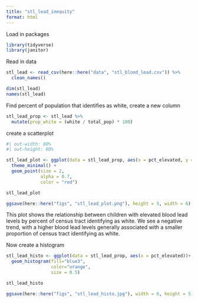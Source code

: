 ```yaml
---
title: "stl_lead_inequity"
format: html
---
```

Load in packages
```r
library(tidyverse)
library(janitor)
```

Read in data
```r
stl_lead <- read_csv(here::here("data", "stl_blood_lead.csv")) %>%
  clean_names()

dim(stl_lead)
names(stl_lead)
```

Find percent of population that identifies as white, create a new column
```r
stl_lead_prop <- stl_lead %>%
  mutate(prop_white = (white / total_pop) * 100)
```

create a scatterplot
```r
#| out-width: 80%
#| out-height: 80%

stl_lead_plot <- ggplot(data = stl_lead_prop, aes(x = pct_elevated, y = prop_white)) +
  theme_minimal() +
  geom_point(size = 2,
             alpha = 0.7,
             color = "red")

stl_lead_plot

ggsave(here::here("figs", "stl_lead_plot.png"), height = 5, width = 6)
```

This plot shows the relationship between children with elevated blood lead levels by percent of census tract identifying as white. We see a negative trend, with a higher blood lead levels generally associated with a smaller proportion of census tract identifying as white.

Now create a histogram
```r
stl_lead_histo <- ggplot(data = stl_lead_prop, aes(x = pct_elevated))+
  geom_histogram(fill="blue3", 
                 color="orange", 
                 size = 0.5)

stl_lead_histo

ggsave(here::here("figs", "stl_lead_histo.jpg"), width = 6, height = 5)
```


